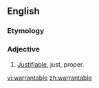 ==English==

===Etymology===
{{suffix|warrant|able}}

===Adjective===
{{en-adj}}

# [[justifiable|Justifiable]], just, proper.

[[vi:warrantable]]
[[zh:warrantable]]